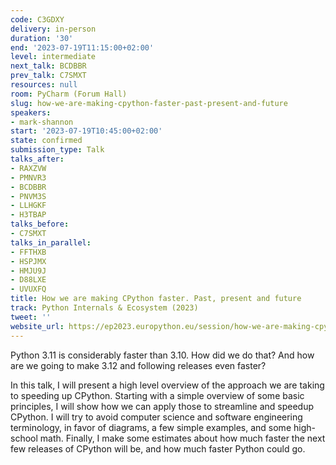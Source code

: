 ```yaml
---
code: C3GDXY
delivery: in-person
duration: '30'
end: '2023-07-19T11:15:00+02:00'
level: intermediate
next_talk: BCDBBR
prev_talk: C7SMXT
resources: null
room: PyCharm (Forum Hall)
slug: how-we-are-making-cpython-faster-past-present-and-future
speakers:
- mark-shannon
start: '2023-07-19T10:45:00+02:00'
state: confirmed
submission_type: Talk
talks_after:
- RAXZVW
- PMNVR3
- BCDBBR
- PNVM3S
- LLHGKF
- H3TBAP
talks_before:
- C7SMXT
talks_in_parallel:
- FFTHXB
- HSPJMX
- HMJU9J
- D88LXE
- UVUXFQ
title: How we are making CPython faster. Past, present and future
track: Python Internals & Ecosystem (2023)
tweet: ''
website_url: https://ep2023.europython.eu/session/how-we-are-making-cpython-faster-past-present-and-future
---
```


Python 3.11 is considerably faster than 3.10.
How did we do that? And how are we going to make 3.12 and following releases even faster?

 In this talk, I will present a high level overview of the approach we are taking to speeding up CPython. Starting with a simple overview of some basic principles, I will show how we can apply those to streamline and speedup CPython. I will try to avoid computer science and software engineering terminology, in favor of diagrams, a few simple examples, and some high-school math. Finally, I make some estimates about how much faster the next few releases of CPython will be, and how much faster Python could go.
